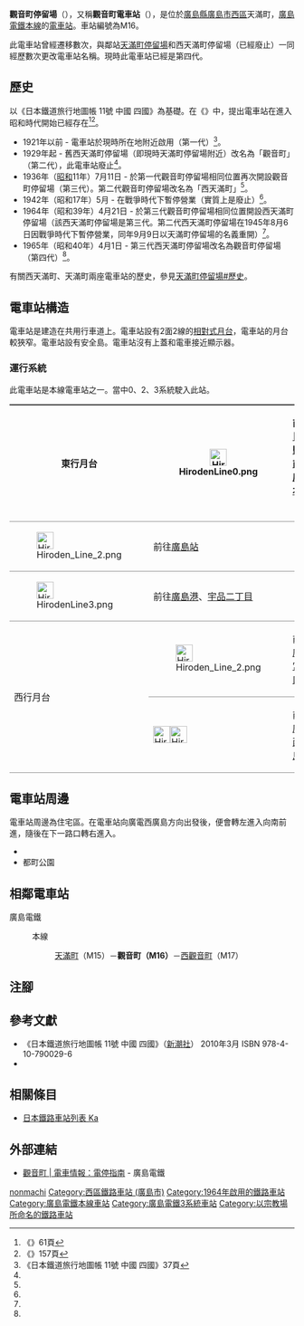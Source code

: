 {{NoteTA
|T=zh-hans:观音町停留场;zh-hk:觀音町停留場;zh-tw:觀音町停留場;
|1=zh-hans:观音町停留场;zh-hk:觀音町停留場;zh-tw:觀音町停留場;
}}
{{Infobox station
|公司色 = #009944
|站名 = 觀音町
|圖片 = Kan-on-machi Tramstop pt1.jpg
|圖片說明 = 電車站全景
|日文原名 = 観音町
|平假名 = かんおんまち
|羅馬拼音 = Kan-on-machi
|副站名 = 
|所在地 = {{JPN}}[[廣島縣|廣島縣]][[廣島市|廣島市]][[西區_(廣島市)|西區]]天滿町
|座標 = {{coord|34|23|43.81|N|132|26|18.88|E|type:railwaystation_region:JP-24|display=inline,title}}
|車站構造 = [[地面車站|地面車站]]
|月台配置 = 2面2線
|啟用年月日 = 1921年以前（第一代觀音町停留場）
|廢站年月日 = 
|乘客人數 = 
|上下車人次 = 
|統計年度 = 
|轉車 = 
|全寬備註 = 
|adjacent = {{Adjacent stations|system=廣島電鐵|line=本線|left=天滿町|right=西觀音町|note-left=M15<br/>0.2km|note-mid={{Color|#00a85f|●}}M16<br/>距離[[廣島站|廣島]]4.2km|note-right=M17<br>0.3km}}
}}
'''觀音町停留場'''（{{jpn|j=観音町停留場|hg=かんおんまちていりゅうじょう|rm=Kan-on-machi teiryūjō|f=y}}），又稱'''觀音町電車站'''（{{jpn|j=観音町電停}}），是位於[[廣島縣|廣島縣]][[廣島市|廣島市]][[西區_(廣島市)|西區]]天滿町，[[廣島電鐵|廣島電鐵]][[廣島電鐵本線|本線]]的[[電車站|電車站]]。車站編號為M16。

此電車站曾經遷移數次，與鄰站[[天滿町停留場|天滿町停留場]]和西天滿町停留場（已經廢止）一同經歷數次更改電車站名稱。現時此電車站已經是第四代。

== 歷史 ==
以《日本鐵道旅行地圖帳 11號 中國 四國》為基礎。在《{{lang|ja|広電が走る街今昔}}》中，提出電車站在進入昭和時代開始已經存在<ref>《{{lang|ja|広電が走る街今昔}}》61頁</ref><ref>《{{lang|ja|広電が走る街今昔}}》157頁</ref>。

* 1921年以前 - 電車站於現時所在地附近啟用（第一代）<ref name="JAPANMAP_37">《日本鐵道旅行地圖帳 11號 中國 四國》37頁</ref>。
* 1929年起 - 舊西天滿町停留場（即現時天滿町停留場附近）改名為「觀音町」（第二代），此電車站廢止<ref name="JAPANMAP_37"/>。
* 1936年（[[昭和|昭和]]11年）7月11日 - 於第一代觀音町停留場相同位置再次開設觀音町停留場（第三代）。第二代觀音町停留場改名為「西天滿町」<ref name="JAPANMAP_37"/>。
* 1942年（昭和17年）5月 - 在戰爭時代下暫停營業（實質上是廢止）<ref name="JAPANMAP_37"/>。
* 1964年（昭和39年）4月21日 - 於第三代觀音町停留場相同位置開設西天滿町停留場（該西天滿町停留場是第三代。第二代西天滿町停留場在1945年8月6日因戰爭時代下暫停營業，同年9月9日以天滿町停留場的名義重開）<ref name="JAPANMAP_37"/>。
* 1965年（昭和40年）4月1日 - 第三代西天滿町停留場改名為觀音町停留場（第四代）<ref name="JAPANMAP_37"/>。

有關西天滿町、天滿町兩座電車站的歷史，參見[[天滿町停留場#歷史|天滿町停留場#歷史]]。
== 電車站構造 ==
電車站是建造在共用行車道上。電車站設有2面2線的[[相對式月台|相對式月台]]，電車站的月台較狹窄。電車站設有安全島。電車站沒有上蓋和電車接近顯示器。

=== 運行系統 ===
{{See also|廣島電鐵#運行系統}}
此電車站是本線電車站之一。當中0、2、3系統駛入此站。

{| style="border-collapse: collapse;"
|-
! rowspan="3" style="border-width: 2px 0; border-style: ridge; padding: 2px .5em;"|東行月台
| style="border-width: 2px 0; border-style: ridge; padding: 2px .5em;"|[[File:HirodenLine0.png|30px]]
| colspan="2" style="border-width: 2px 0; border-style: ridge; padding: 2px .5em;"|前往[[日赤醫院前停留場|日赤醫院前]]、[[廣電本社前停留場|廣電本社前]]
|-
| style="border-width: 2px 0; border-style: ridge; padding: 2px .5em;"|[[File:Hiroden_Line_2.png|30px]]
| style="border-width: 2px 0; border-style: ridge; padding: 2px .5em;"|前往[[廣島站|廣島站]]
| style="border-width: 2px 0; border-style: ridge; padding: 2px .5em;"|
|-
| style="border-width: 2px 0; border-style: ridge; padding: 2px .5em;"|[[File:HirodenLine3.png|30px]]
| style="border-width: 2px 0; border-style: ridge; padding: 2px .5em;"|前往[[廣島港停留場|廣島港]]、[[宇品二丁目停留場|宇品二丁目]]
| style="border-width: 2px 0; border-style: ridge; padding: 2px .5em;"|
|-

! rowspan="2" style="border-width: 2px 0; border-style: ridge; padding: 2px .5em;"|西行月台
| style="border-width: 2px 0; border-style: ridge; padding: 2px .5em;"|[[File:Hiroden_Line_2.png|30px]]
| style="border-width: 2px 0; border-style: ridge; padding: 2px .5em;"|前往[[廣電宮島口站|廣電宮島口]]
| style="border-width: 2px 0; border-style: ridge; padding: 2px .5em;"|
|-
| style="border-width: 2px 0; border-style: ridge; padding: 2px .5em;"|[[File:Hiroden_Line_2.png|30px]][[File:HirodenLine3.png|30px]]
| style="border-width: 2px 0; border-style: ridge; padding: 2px .5em;"|前往[[廣電西廣島站|廣電西廣島]]
| style="border-width: 2px 0; border-style: ridge; padding: 2px .5em;"|
|}

== 電車站周邊 ==
電車站周邊為住宅區。在電車站向廣電西廣島方向出發後，便會轉左進入{{Translink|ja|広島市道駅前観音線|廣島市道站前觀音線|中廣通}}向南前進，隨後在下一路口轉右進入{{Translink|ja|平和大通り|平和大通}}。
* {{Translink|ja|広島西郵便局|廣島西郵局}}
* 都町公園

== 相鄰電車站 ==
; 廣島電鐵
: {{color|#00a85f|■}}本線
:: [[天滿町停留場|天滿町]]（M15）－'''觀音町（M16）'''－[[西觀音町停留場|西觀音町]]（M17）

== 注腳 ==
{{Reflist}}

== 參考文獻 ==
* 《日本鐵道旅行地圖帳 11號 中國 四國》（[[新潮社|新潮社]]） 2010年3月 ISBN 978-4-10-790029-6
* {{Cite book|author=長船友則 |title={{lang|ja|広電が走る街 今昔}} |year=2005 |publisher=[[JTB出版|JTB出版]] |series=JTB Can Books |isbn=4-533-05986-4|language=ja |ref=osafune}}

== 相關條目 ==
* [[日本鐵路車站列表_Ka|日本鐵路車站列表 Ka]]
== 外部連結 ==
* [http://www.hiroden.co.jp/train/route-guide/stop-guide/m-16.html 觀音町 | 電車情報：電停指南] {{Wayback|url=http://www.hiroden.co.jp/train/route-guide/stop-guide/m-16.html |date=20171008220200 }}{{ja icon}} - 廣島電鐵
{{廣島電鐵本線}}
{{DEFAULTSORT:Kan-on-machi}}
[[Category:日本鐵路車站_Ka|nonmachi]]
[[Category:西區鐵路車站_(廣島市)|Category:西區鐵路車站 (廣島市)]]
[[Category:1964年啟用的鐵路車站|Category:1964年啟用的鐵路車站]]
[[Category:廣島電鐵本線車站|Category:廣島電鐵本線車站]]
[[Category:廣島電鐵3系統車站|Category:廣島電鐵3系統車站]]
[[Category:以宗教場所命名的鐵路車站|Category:以宗教場所命名的鐵路車站]]
